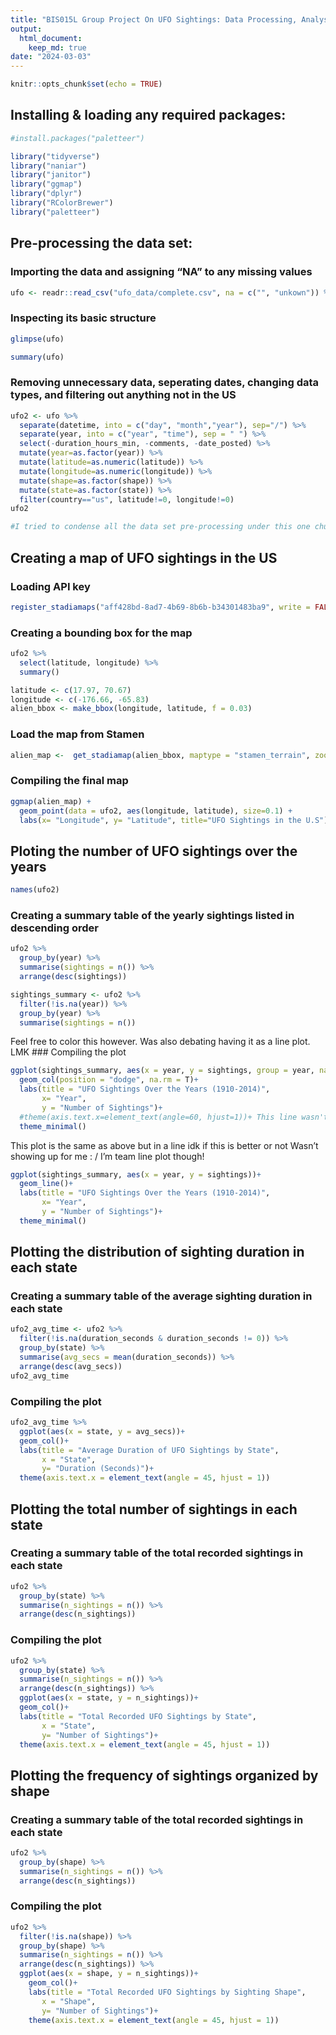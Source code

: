 ```yaml
---
title: "BIS015L Group Project On UFO Sightings: Data Processing, Analysis, and Visualization Script"
output: 
  html_document: 
    keep_md: true
date: "2024-03-03"
---
```


```r
knitr::opts_chunk$set(echo = TRUE)
```

## Installing & loading any required packages:
```r
#install.packages("paletteer")
```

```r
library("tidyverse")
library("naniar")
library("janitor")
library("ggmap")
library("dplyr")
library("RColorBrewer")
library("paletteer")
```

## Pre-processing the data set:

### Importing the data and assigning "NA" to any missing values
```r
ufo <- readr::read_csv("ufo_data/complete.csv", na = c("", "unkown")) %>% clean_names
```

### Inspecting its basic structure
```r
glimpse(ufo)
```

```r
summary(ufo)
```

### Removing unnecessary data, seperating dates, changing data types, and filtering out anything not in the US
```r
ufo2 <- ufo %>%
  separate(datetime, into = c("day", "month","year"), sep="/") %>%
  separate(year, into = c("year", "time"), sep = " ") %>%
  select(-duration_hours_min, -comments, -date_posted) %>%
  mutate(year=as.factor(year)) %>%
  mutate(latitude=as.numeric(latitude)) %>%
  mutate(longitude=as.numeric(longitude)) %>%
  mutate(shape=as.factor(shape)) %>%
  mutate(state=as.factor(state)) %>%
  filter(country=="us", latitude!=0, longitude!=0)
ufo2

#I tried to condense all the data set pre-processing under this one chunk. It seems to work, but it gives an error though idk why :/
```
## Creating a map of UFO sightings in the US
### Loading API key
```r
register_stadiamaps("aff428bd-8ad7-4b69-8b6b-b34301483ba9", write = FALSE)
```

### Creating a bounding box for the map
```r
ufo2 %>% 
  select(latitude, longitude) %>% 
  summary()
```

```r
latitude <- c(17.97, 70.67)
longitude <- c(-176.66, -65.83)
alien_bbox <- make_bbox(longitude, latitude, f = 0.03)
```

### Load the map from Stamen
```r
alien_map <-  get_stadiamap(alien_bbox, maptype = "stamen_terrain", zoom=5)
```

### Compiling the final map
```r
ggmap(alien_map) + 
  geom_point(data = ufo2, aes(longitude, latitude), size=0.1) +
  labs(x= "Longitude", y= "Latitude", title="UFO Sightings in the U.S")
```
## Ploting the number of UFO sightings over the years
```r
names(ufo2)
```

### Creating a summary table of the yearly sightings listed in descending order
```r
ufo2 %>% 
  group_by(year) %>% 
  summarise(sightings = n()) %>% 
  arrange(desc(sightings))
```

```r
sightings_summary <- ufo2 %>%
  filter(!is.na(year)) %>% 
  group_by(year) %>% 
  summarise(sightings = n())
```

Feel free to color this however. Was also debating having it as a line plot. LMK
### Compiling the plot
```r
ggplot(sightings_summary, aes(x = year, y = sightings, group = year, na.rm = T))+
  geom_col(position = "dodge", na.rm = T)+
  labs(title = "UFO Sightings Over the Years (1910-2014)",
       x= "Year",
       y = "Number of Sightings")+
  #theme(axis.text.x=element_text(angle=60, hjust=1))+ This line wasn't working : / 
  theme_minimal()
```
This plot is the same as above but in a line idk if this is better or not
Wasn't showing up for me : / I'm team line plot though!
```r
ggplot(sightings_summary, aes(x = year, y = sightings))+
  geom_line()+
  labs(title = "UFO Sightings Over the Years (1910-2014)",
       x= "Year",
       y = "Number of Sightings")+
  theme_minimal()
```

## Plotting the distribution of sighting duration in each state
### Creating a summary table of the average sighting duration in each state
```r
ufo2_avg_time <- ufo2 %>% 
  filter(!is.na(duration_seconds & duration_seconds != 0)) %>% 
  group_by(state) %>% 
  summarise(avg_secs = mean(duration_seconds)) %>%
  arrange(desc(avg_secs))
ufo2_avg_time
```

### Compiling the plot
```r
ufo2_avg_time %>%
  ggplot(aes(x = state, y = avg_secs))+
  geom_col()+
  labs(title = "Average Duration of UFO Sightings by State",
       x = "State",
       y= "Duration (Seconds)")+
  theme(axis.text.x = element_text(angle = 45, hjust = 1))
```

## Plotting the total number of sightings in each state
### Creating a summary table of the total recorded sightings in each state
```r
ufo2 %>% 
  group_by(state) %>% 
  summarise(n_sightings = n()) %>%
  arrange(desc(n_sightings))
```

### Compiling the plot
```r
ufo2 %>% 
  group_by(state) %>% 
  summarise(n_sightings = n()) %>%
  arrange(desc(n_sightings)) %>%
  ggplot(aes(x = state, y = n_sightings))+
  geom_col()+
  labs(title = "Total Recorded UFO Sightings by State",
       x = "State",
       y= "Number of Sightings")+
  theme(axis.text.x = element_text(angle = 45, hjust = 1))
```

## Plotting the frequency of sightings organized by shape
### Creating a summary table of the total recorded sightings in each state
```r
ufo2 %>% 
  group_by(shape) %>% 
  summarise(n_sightings = n()) %>%
  arrange(desc(n_sightings))
```

### Compiling the plot
```r
ufo2 %>% 
  filter(!is.na(shape)) %>%
  group_by(shape) %>% 
  summarise(n_sightings = n()) %>%
  arrange(desc(n_sightings)) %>%
  ggplot(aes(x = shape, y = n_sightings))+
    geom_col()+
    labs(title = "Total Recorded UFO Sightings by Sighting Shape",
       x = "Shape",
       y= "Number of Sightings")+
    theme(axis.text.x = element_text(angle = 45, hjust = 1))
```